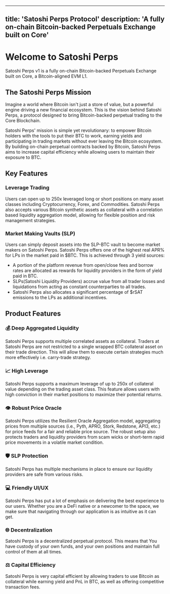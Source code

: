 
---
title: 'Satoshi Perps Protocol'
description: 'A fully on-chain Bitcoin-backed Perpetuals Exchange built on Core'
---

# Welcome to Satoshi Perps

Satoshi Perps v1 is a fully on-chain Bitcoin-backed Perpetuals Exchange built on Core, a Bitcoin-aligned EVM L1.

## The Satoshi Perps Mission

Imagine a world where Bitcoin isn't just a store of value, but a powerful engine driving a new financial ecosystem. This is the vision behind Satoshi Perps, a protocol designed to bring Bitcoin-backed perpetual trading to the Core Blockchain.

Satoshi Perps' mission is simple yet revolutionary: to empower Bitcoin holders with the tools to put their BTC to work, earning yields and participating in trading markets without ever leaving the Bitcoin ecosystem. By building on-chain perpetual contracts backed by Bitcoin, Satoshi Perps aims to increase capital efficiency while allowing users to maintain their exposure to BTC.

## Key Features

### Leverage Trading

Users can open up to 250x leveraged long or short positions on many asset classes including Cryptocurrency, Forex, and Commodities. Satoshi Perps also accepts various Bitcoin synthetic assets as collateral with a correlation based liquidity aggregation model, allowing for flexible position and risk management strategies.

### Market Making Vaults (SLP)

Users can simply deposit assets into the SLP-BTC vault to become market makers on Satoshi Perps. Satoshi Perps offers one of the highest real APR% for LPs in the market paid in $BTC. This is achieved through 3 yield sources:

- A portion of the platform revenue from open/close fees and borrow rates are allocated as rewards for liquidity providers in the form of yield paid in BTC.
- SLPs(Satoshi Liquidity Providers) accrue value from all trader losses and liquidations from acting as constant counterparties to all trades.
- Satoshi Perps also allocates a significant percentage of $rSAT emissions to the LPs as additional incentives.

## Product Features

### 💰 Deep Aggregated Liquidity
Satoshi Perps supports multiple correlated assets as collateral. Traders at Satoshi Perps are not restricted to a single wrapped BTC collateral asset on their trade direction. This will allow them to execute certain strategies much more effectively i.e. carry-trade strategy.

### 📈 High Leverage
Satoshi Perps supports a maximum leverage of up to 250x of collateral value depending on the trading asset class. This feature allows users with high conviction in their market positions to maximize their potential returns.

### 👁 Robust Price Oracle
Satoshi Perps utilizes the Resilient Oracle Aggregation model, aggregating prices from multiple sources (i.e., Pyth, APRO, Stork, Redstone, API3, etc.) for price feeds for a fair and reliable price source. The robust setup also protects traders and liquidity providers from scam wicks or short-term rapid price movements in a volatile market condition.

### 🛡️ SLP Protection
Satoshi Perps has multiple mechanisms in place to ensure our liquidity providers are safe from various risks.

### 💻 Friendly UI/UX
Satoshi Perps has put a lot of emphasis on delivering the best experience to our users. Whether you are a DeFi native or a newcomer to the space, we make sure that navigating through our application is as intuitive as it can get.

### 🌐 Decentralization
Satoshi Perps is a decentralized perpetual protocol. This means that You have custody of your own funds, and your own positions and maintain full control of them at all times.

### ⚖️ Capital Efficiency
Satoshi Perps is very capital efficient by allowing traders to use Bitcoin as collateral while earning yield and PnL in BTC, as well as offering competitive transaction fees.


